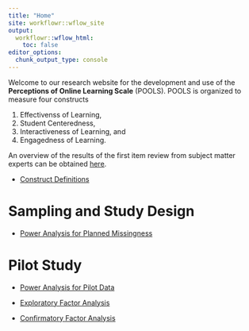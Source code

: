 ```yaml
---
title: "Home"
site: workflowr::wflow_site
output:
  workflowr::wflow_html:
    toc: false
editor_options:
  chunk_output_type: console
---
```


Welcome to our research website for the development and use of the __Perceptions of Online Learning Scale__ (POOLS).
POOLS is organized to measure four constructs

1. Effectivenss of Learning,
2. Student Centeredness, 
3. Interactiveness of Learning, and
4. Engagedness of Learning.

An overview of the results of the first item review from subject matter experts can be obtained [here](item-review-1/Overivew of Item Review Results.docx).


* [Construct Definitions](pools-definitions.html)


# Sampling and Study Design

* [Power Analysis for Planned Missingness](power-calculation.html)

# Pilot Study

* [Power Analysis for Pilot Data](pilot-study-power-calculation.html)

* [Exploratory Factor Analysis](pilot-study-EFA.html)

* [Confirmatory Factor Analysis](pilot-study-CFA.html)

